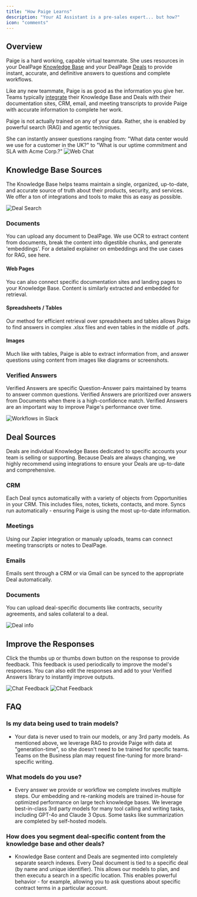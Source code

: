 ```yaml
---
title: "How Paige Learns"
description: "Your AI Assistant is a pre-sales expert... but how?"
icon: "comments"
---
```


## Overview
Paige is a hard working, capable virtual teammate. She uses resources in your DealPage [Knowledge Base](../usage/knowledge-base) and your DealPage [Deals](../usage/deals) to provide instant, accurate, and definitive answers to questions and complete workflows.

Like any new teammate, Paige is as good as the information you give her. Teams typically [integrate](../usage/integrations) their Knowledge Base and Deals with their documentation sites, CRM, email, and meeting transcripts to provide Paige with accurate information to complete her work.

Paige is not actually trained on any of your data. Rather, she is enabled by powerful search (RAG) and agentic techniques.

She can instantly answer questions ranging from:
"What data center would we use for a customer in the UK?" to
"What is our uptime commitment and SLA with Acme Corp.?"
<img src="/images/web-app-chat.png" alt="Web Chat" />

## Knowledge Base Sources
The Knowledge Base helps teams maintain a single, organized, up-to-date, and accurate source of truth about their products, security, and services. 
We offer a ton of integrations and tools to make this as easy as possible. 

<img src="/images/web-app-deal-search.png" alt="Deal Search" />

### Documents
You can upload any document to DealPage. We use OCR to extract content from documents, break the content into digestible chunks, and generate 'embeddings'. For a detailed explainer on embeddings and the use cases for RAG, see here.

#### Web Pages
You can also connect specific documentation sites and landing pages to your Knowledge Base. Content is similarly extracted and embedded for retrieval. 

#### Spreadsheets / Tables
Our method for efficient retrieval over spreadsheets and tables allows Paige to find answers in complex .xlsx files and even tables in the middle of .pdfs.

#### Images
Much like with tables, Paige is able to extract information from, and answer questions using content from images like diagrams or screenshots.

### Verified Answers
Verified Answers are specific Question-Answer pairs maintained by teams to answer common questions. Verified Answers are prioritized over answers from Documents when there is a high-confidence match. Verified Answers are an important way to improve Paige's performance over time.

<img src="/images/Slack-workflow-kickoff.png" alt="Workflows in Slack" />


## Deal Sources
Deals are individual Knowledge Bases dedicated to specific accounts your team is selling or supporting. Because Deals are always changing, we highly recommend using integrations to ensure your Deals are up-to-date and comprehensive.

### CRM
Each Deal syncs automatically with a variety of objects from Opportunities in your CRM. This includes files, notes, tickets, contacts, and more. Syncs run automatically - ensuring Paige is using the most up-to-date information.

### Meetings
Using our Zapier integration or manualy uploads, teams can connect meeting transcripts or notes to DealPage. 

### Emails
Emails sent through a CRM or via Gmail can be synced to the appropriate Deal automatically. 

### Documents
You can upload deal-specific documents like contracts, security agreements, and sales collateral to a deal.

<img src="/images/slackchannelresponse.png" alt="Deal info" />

## Improve the Responses
Click the thumbs up or thumbs down button on the response to provide feedback. This feedback is used periodically to improve the model's responses. You can also edit the responses and add to your Verified Answers library to instantly improve outputs.

<img src="/images/chat-feedback.png" alt="Chat Feedback" />

<img src="/images/chat-verified-answer.png" alt="Chat Feedback" />

## FAQ

### Is my data being used to train models?
* Your data is never used to train our models, or any 3rd party models. As mentioned above, we leverage RAG to provide Paige with data at "generation-time", so she doesn't need to be trained for specific teams. Teams on the Business plan may request fine-tuning for more brand-specific writing.

### What models do you use?
* Every answer we provide or workflow we complete involves multiple steps. Our embedding and re-ranking models are trained in-house for optimized performance on large tech knowledge bases. We leverage best-in-class 3rd party models for many tool calling and writing tasks, including GPT-4o and Claude 3 Opus. Some tasks like summarization are completed by self-hosted models.

### How does you segment deal-specific content from the knowledge base and other deals?
* Knowledge Base content and Deals are segmented into completely separate search indexes. Every Deal document is tied to a specific deal (by name and unique identifier). This allows our models to plan, and then executu a search in a specific location. This enables powerful behavior - for example, allowing you to ask questions about specific contract terms in a particular account.